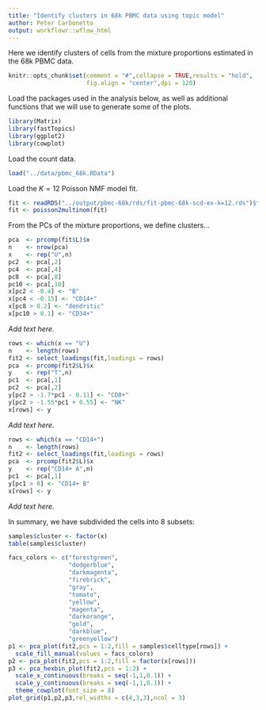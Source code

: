 ```yaml
---
title: "Identify clusters in 68k PBMC data using topic model"
author: Peter Carbonetto
output: workflowr::wflow_html
---
```


Here we identify clusters of cells from the mixture proportions
estimated in the 68k PBMC data.

```r
knitr::opts_chunk$set(comment = "#",collapse = TRUE,results = "hold",
                      fig.align = "center",dpi = 120)
```

Load the packages used in the analysis below, as well as additional
functions that we will use to generate some of the plots.

```r
library(Matrix)
library(fastTopics)
library(ggplot2)
library(cowplot)
```

Load the count data.

```r
load("../data/pbmc_68k.RData")
```

Load the $K = 12$ Poisson NMF model fit.

```r
fit <- readRDS("../output/pbmc-68k/rds/fit-pbmc-68k-scd-ex-k=12.rds")$fit
fit <- poisson2multinom(fit)
```

From the PCs of the mixture proportions, we define clusters...

```r
pca  <- prcomp(fit$L)$x
n    <- nrow(pca)
x    <- rep("U",n)
pc2  <- pca[,2]
pc4  <- pca[,4]
pc8  <- pca[,8]
pc10 <- pca[,10]
x[pc2 < -0.4] <- "B"
x[pc4 < -0.15] <- "CD14+"
x[pc8 > 0.2] <- "dendritic"
x[pc10 > 0.1] <- "CD34+"
```

*Add text here.*

```r
rows <- which(x == "U")
n    <- length(rows)
fit2 <- select_loadings(fit,loadings = rows)
pca  <- prcomp(fit2$L)$x
y    <- rep("T",n)
pc1  <- pca[,1]
pc2  <- pca[,2]
y[pc2 > -1.7*pc1 - 0.11] <- "CD8+"
y[pc2 > -1.55*pc1 + 0.55] <- "NK"
x[rows] <- y
```

*Add text here.*

```r
rows <- which(x == "CD14+")
n    <- length(rows)
fit2 <- select_loadings(fit,loadings = rows)
pca  <- prcomp(fit2$L)$x
y    <- rep("CD14+ A",n)
pc1  <- pca[,1]
y[pc1 > 0] <- "CD14+ B"
x[rows] <- y
```

*Add text here.*

In summary, we have subdivided the cells into 8 subsets:

```r
samples$cluster <- factor(x)
table(samples$cluster)
```

```r
facs_colors <- c("forestgreen",
                 "dodgerblue",
                 "darkmagenta",
                 "firebrick",
                 "gray",
                 "tomato",
                 "yellow",
                 "magenta",
                 "darkorange",
                 "gold",
                 "darkblue",
                 "greenyellow")
p1 <- pca_plot(fit2,pcs = 1:2,fill = samples$celltype[rows]) +
  scale_fill_manual(values = facs_colors)
p2 <- pca_plot(fit2,pcs = 1:2,fill = factor(x[rows]))
p3 <- pca_hexbin_plot(fit2,pcs = 1:2) +
  scale_x_continuous(breaks = seq(-1,1,0.1)) +
  scale_y_continuous(breaks = seq(-1,1,0.1)) +
  theme_cowplot(font_size = 8)
plot_grid(p1,p2,p3,rel_widths = c(4,3,3),ncol = 3)
```
